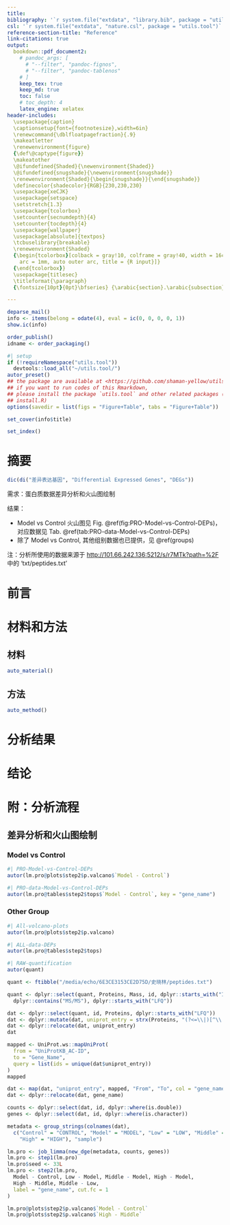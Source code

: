 ```yaml
---
title: 
bibliography: '`r system.file("extdata", "library.bib", package = "utils.tool")`'
csl: '`r system.file("extdata", "nature.csl", package = "utils.tool")`'
reference-section-title: "Reference"
link-citations: true
output:
  bookdown::pdf_document2:
    # pandoc_args: [
      # "--filter", "pandoc-fignos",
      # "--filter", "pandoc-tablenos"
    # ]
    keep_tex: true
    keep_md: true
    toc: false
    # toc_depth: 4
    latex_engine: xelatex
header-includes:
  \usepackage{caption}
  \captionsetup{font={footnotesize},width=6in}
  \renewcommand{\dblfloatpagefraction}{.9}
  \makeatletter
  \renewenvironment{figure}
  {\def\@captype{figure}}
  \makeatother
  \@ifundefined{Shaded}{\newenvironment{Shaded}}
  \@ifundefined{snugshade}{\newenvironment{snugshade}}
  \renewenvironment{Shaded}{\begin{snugshade}}{\end{snugshade}}
  \definecolor{shadecolor}{RGB}{230,230,230}
  \usepackage{xeCJK}
  \usepackage{setspace}
  \setstretch{1.3} 
  \usepackage{tcolorbox}
  \setcounter{secnumdepth}{4}
  \setcounter{tocdepth}{4}
  \usepackage{wallpaper}
  \usepackage[absolute]{textpos}
  \tcbuselibrary{breakable}
  \renewenvironment{Shaded}
  {\begin{tcolorbox}[colback = gray!10, colframe = gray!40, width = 16cm,
    arc = 1mm, auto outer arc, title = {R input}]}
  {\end{tcolorbox}}
  \usepackage{titlesec}
  \titleformat{\paragraph}
  {\fontsize{10pt}{0pt}\bfseries} {\arabic{section}.\arabic{subsection}.\arabic{subsubsection}.\arabic{paragraph}} {1em} {} []

---
```



```r
deparse_mail()
info <- items(belong = odate(4), eval = ic(0, 0, 0, 0, 1))
show.ic(info)

order_publish()
idname <- order_packaging()
```

```r
#| setup
if (!requireNamespace("utils.tool"))
  devtools::load_all("~/utils.tool/")
autor_preset()
## the package are available at <https://github.com/shaman-yellow/utils.tool>
## if you want to run codes of this Rmarkdown,
## please install the package `utils.tool` and other related packages (run
## install.R)
options(savedir = list(figs = "Figure+Table", tabs = "Figure+Table"))
```

```r
set_cover(info$title)
```

```r
set_index()
```

# 摘要 {#abstract}

```r
dic(di("差异表达基因", "Differential Expressed Genes", "DEGs"))

```

需求：蛋白质数据差异分析和火山图绘制

结果：

- Model vs Control 火山图见 Fig. \@ref(fig:PRO-Model-vs-Control-DEPs)，对应数据见 Tab. \@ref(tab:PRO-data-Model-vs-Control-DEPs)
- 除了 Model vs Control, 其他组别数据也已提供，见 \@ref(groups)

注：分析所使用的数据来源于 <http://101.66.242.136:5212/s/r7MTk?path=%2F> 中的 'txt/peptides.txt'

# 前言 {#introduction}

# 材料和方法 {#methods}

## 材料

```r
auto_material()
```

## 方法

```r
auto_method()
```

# 分析结果 {#results}

# 结论 {#dis}

# 附：分析流程 {#workflow}

## 差异分析和火山图绘制

### Model vs Control

```r
#| PRO-Model-vs-Control-DEPs
autor(lm.pro@plots$step2$p.valcano$`Model - Control`)
```

```r
#| PRO-data-Model-vs-Control-DEPs
autor(lm.pro@tables$step2$tops$`Model - Control`, key = "gene_name")
```

### Other Group {#groups}

```r
#| All-volcano-plots
autor(lm.pro@plots$step2$p.valcano)
```

```r
#| ALL-data-DEPs
autor(lm.pro@tables$step2$tops)
```

```r
#| RAW-quantification
autor(quant)
```

```r
quant <- ftibble("/media/echo/6E3CE3153CE2D75D/史晓林/peptides.txt")

quant <- dplyr::select(quant, Proteins, Mass, id, dplyr::starts_with("Intensity"),
  dplyr::contains("MS/MS"), dplyr::starts_with("LFQ"))

dat <- dplyr::select(quant, id, Proteins, dplyr::starts_with("LFQ"))
dat <- dplyr::mutate(dat, uniprot_entry = strx(Proteins, "(?<=\\|)[^\\|]+(?=\\|)"))
dat <- dplyr::relocate(dat, uniprot_entry)
dat

mapped <- UniProt.ws::mapUniProt(
  from = "UniProtKB_AC-ID",
  to = "Gene_Name",
  query = list(ids = unique(dat$uniprot_entry))
)
mapped

dat <- map(dat, "uniprot_entry", mapped, "From", "To", col = "gene_name")
dat <- dplyr::relocate(dat, gene_name)

counts <- dplyr::select(dat, id, dplyr::where(is.double))
genes <- dplyr::select(dat, id, dplyr::where(is.character))

metadata <- group_strings(colnames(dat),
  c("Control" = "CONTROL", "Model" = "MODEL", "Low" = "LOW", "Middle" = "MIDDLE",
    "High" = "HIGH"), "sample")

lm.pro <- job_limma(new_dge(metadata, counts, genes))
lm.pro <- step1(lm.pro)
lm.pro$seed <- 33L
lm.pro <- step2(lm.pro,
  Model - Control, Low - Model, Middle - Model, High - Model,
  High - Middle, Middle - Low,
  label = "gene_name", cut.fc = 1
)

lm.pro@plots$step2$p.valcano$`Model - Control`
lm.pro@plots$step2$p.valcano$`High - Middle`
```


